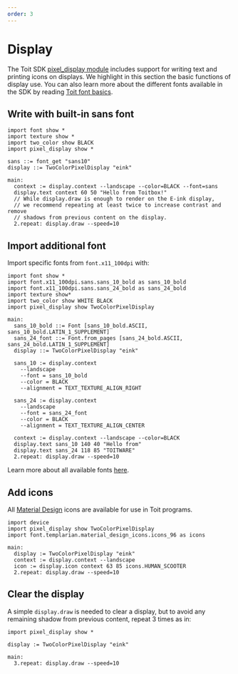 ```yaml
---
order: 3
---
```


# Display

The Toit SDK [pixel_display module](https://libs.toit.io/pixel_display/library-summary) includes support for writing text and printing icons on displays.
We highlight in this section the basic functions of display use. You can also learn more about the different fonts available in the SDK by reading [Toit font basics](../fonts).

## Write with built-in sans font

<!-- RESET CODE -->
<!-- ANALYZE CODE -->
```
import font show *
import texture show *
import two_color show BLACK
import pixel_display show *

sans ::= font_get "sans10"
display ::= TwoColorPixelDisplay "eink"

main:
  context := display.context --landscape --color=BLACK --font=sans
  display.text context 60 50 "Hello from Toitbox!"
  // While display.draw is enough to render on the E-ink display,
  // we recommend repeating at least twice to increase contrast and remove
  // shadows from previous content on the display.
  2.repeat: display.draw --speed=10
```

## Import additional font

Import specific fonts from `font.x11_100dpi` with:

<!-- RESET CODE -->
<!-- ANALYZE CODE -->
```
import font show *
import font.x11_100dpi.sans.sans_10_bold as sans_10_bold
import font.x11_100dpi.sans.sans_24_bold as sans_24_bold
import texture show*
import two_color show WHITE BLACK
import pixel_display show TwoColorPixelDisplay

main:
  sans_10_bold ::= Font [sans_10_bold.ASCII, sans_10_bold.LATIN_1_SUPPLEMENT]
  sans_24_font ::= Font.from_pages [sans_24_bold.ASCII, sans_24_bold.LATIN_1_SUPPLEMENT]
  display ::= TwoColorPixelDisplay "eink"

  sans_10 := display.context
    --landscape
    --font = sans_10_bold
    --color = BLACK
    --alignment = TEXT_TEXTURE_ALIGN_RIGHT

  sans_24 := display.context
    --landscape
    --font = sans_24_font
    --color = BLACK
    --alignment = TEXT_TEXTURE_ALIGN_CENTER

  context := display.context --landscape --color=BLACK
  display.text sans_10 140 40 "Hello from"
  display.text sans_24 118 85 "TOITWARE"
  2.repeat: display.draw --speed=10
```

Learn more about all available fonts [here](fonts.md).

## Add icons

All [Material Design](https://materialdesignicons.com/) icons are available for use in Toit programs.

<!-- RESET CODE -->
<!-- ANALYZE CODE -->
```
import device
import pixel_display show TwoColorPixelDisplay
import font.templarian.material_design_icons.icons_96 as icons

main:
  display := TwoColorPixelDisplay "eink"
  context := display.context --landscape
  icon := display.icon context 63 85 icons.HUMAN_SCOOTER
  2.repeat: display.draw --speed=10
```

## Clear the display

A simple `display.draw` is needed to clear a display, but to avoid any remaining
shadow from previous content, repeat 3 times as in:

<!-- RESET CODE -->
<!-- ANALYZE CODE -->
```
import pixel_display show *

display := TwoColorPixelDisplay "eink"

main:
  3.repeat: display.draw --speed=10
```
